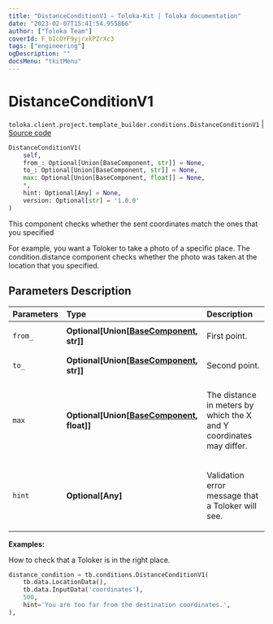 ```yaml
---
title: "DistanceConditionV1 — Toloka-Kit | Toloka documentation"
date: "2023-02-07T15:41:54.955866"
author: ["Toloka Team"]
coverId: F_bIcOYF9yjrxkPZrXc3
tags: ["engineering"]
ogDescription: ""
docsMenu: "tkitMenu"
---
```


# DistanceConditionV1
`toloka.client.project.template_builder.conditions.DistanceConditionV1` | [Source code](https://github.com/Toloka/toloka-kit/blob/v1.1.3/src/client/project/template_builder/conditions.py#L93)

```python
DistanceConditionV1(
    self,
    from_: Optional[Union[BaseComponent, str]] = None,
    to_: Optional[Union[BaseComponent, str]] = None,
    max: Optional[Union[BaseComponent, float]] = None,
    *,
    hint: Optional[Any] = None,
    version: Optional[str] = '1.0.0'
)
```

This component checks whether the sent coordinates match the ones that you specified

For example, you want a Toloker to take a photo of a specific place. The condition.distance component checks whether
the photo was taken at the location that you specified.

## Parameters Description

| Parameters | Type | Description |
| :----------| :----| :-----------|
`from_`|**Optional\[Union\[[BaseComponent](/docs/toloka-kit/reference/toloka.client.project.template_builder.base.BaseComponent), str\]\]**|<p>First point.</p>
`to_`|**Optional\[Union\[[BaseComponent](/docs/toloka-kit/reference/toloka.client.project.template_builder.base.BaseComponent), str\]\]**|<p>Second point.</p>
`max`|**Optional\[Union\[[BaseComponent](/docs/toloka-kit/reference/toloka.client.project.template_builder.base.BaseComponent), float\]\]**|<p>The distance in meters by which the X and Y coordinates may differ.</p>
`hint`|**Optional\[Any\]**|<p>Validation error message that a Toloker will see.</p>

**Examples:**

How to check that a Toloker is in the right place.

```python
distance_condition = tb.conditions.DistanceConditionV1(
    tb.data.LocationData(),
    tb.data.InputData('coordinates'),
    500,
    hint='You are too far from the destination coordinates.',
),
```
